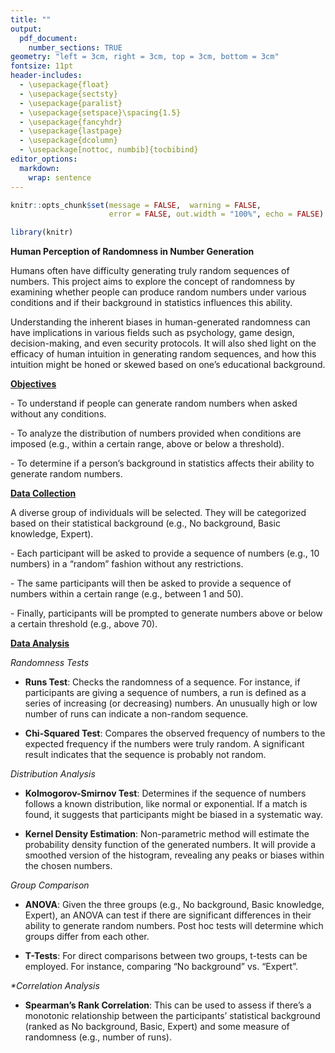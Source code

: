 ```yaml
---
title: ""
output:
  pdf_document:
    number_sections: TRUE
geometry: "left = 3cm, right = 3cm, top = 3cm, bottom = 3cm"
fontsize: 11pt
header-includes:
  - \usepackage{float}
  - \usepackage{sectsty}
  - \usepackage{paralist}
  - \usepackage{setspace}\spacing{1.5}
  - \usepackage{fancyhdr}
  - \usepackage{lastpage}
  - \usepackage{dcolumn}
  - \usepackage[nottoc, numbib]{tocbibind}
editor_options: 
  markdown: 
    wrap: sentence
---
```


```r

knitr::opts_chunk$set(message = FALSE,  warning = FALSE, 
                      error = FALSE, out.width = "100%", echo = FALSE)

library(knitr)
```

```{=tex}
\allsectionsfont{\centering}
\subsectionfont{\raggedright}
\subsubsectionfont{\raggedright}
```
\pagenumbering{gobble}

````{=tex}
\begin{centering}

\vspace{5cm}


```r
knitr::include_graphics("Images/CSE.png")
```

\vspace{2cm}

\Large
{American University of Armenia}

\Large
{Akian College of Science and Engineering}

\vspace{2cm}

\Large

\doublespacing
{\bf Human Perception of \\
Randomness in Number Generation}

\vspace{2cm}

\normalsize
\Large

\emph{Class Project Proposal\\
IESM315: Design and Analysis of Experiments}

\vspace{2 cm}

\singlespacing
Prepared by:

\vspace{0.5 cm}

{\bf Ani Gumruyan \& Irena Torosyan}

\vspace{1.5 cm}

\normalsize
October 28, 2023

\end{centering}
````

\newpage

\pagenumbering{arabic}

**Human Perception of Randomness in Number Generation**

\vspace{0.5cm}

Humans often have difficulty generating truly random sequences of numbers.
This project aims to explore the concept of randomness by examining whether people can produce random numbers under various conditions and if their background in statistics influences this ability.

Understanding the inherent biases in human-generated randomness can have implications in various fields such as psychology, game design, decision-making, and even security protocols.
It will also shed light on the efficacy of human intuition in generating random sequences, and how this intuition might be honed or skewed based on one's educational background.

\vspace{0.7cm}

[**Objectives**]{.underline}

\- To understand if people can generate random numbers when asked without any conditions.

\- To analyze the distribution of numbers provided when conditions are imposed (e.g., within a certain range, above or below a threshold).

\- To determine if a person's background in statistics affects their ability to generate random numbers.

\vspace{0.7cm}

[**Data Collection**]{.underline}

A diverse group of individuals will be selected.
They will be categorized based on their statistical background (e.g., No background, Basic knowledge, Expert).

\- Each participant will be asked to provide a sequence of numbers (e.g., 10 numbers) in a "random" fashion without any restrictions.

\- The same participants will then be asked to provide a sequence of numbers within a certain range (e.g., between 1 and 50).

\- Finally, participants will be prompted to generate numbers above or below a certain threshold (e.g., above 70).

\vspace{0.7cm}

[**Data Analysis**]{.underline}

*Randomness Tests*

-   **Runs Test**: Checks the randomness of a sequence.
    For instance, if participants are giving a sequence of numbers, a run is defined as a series of increasing (or decreasing) numbers.
    An unusually high or low number of runs can indicate a non-random sequence.

-   **Chi-Squared Test**: Compares the observed frequency of numbers to the expected frequency if the numbers were truly random.
    A significant result indicates that the sequence is probably not random.

\vspace{0.3cm}

*Distribution Analysis*

-   **Kolmogorov-Smirnov Test**: Determines if the sequence of numbers follows a known distribution, like normal or exponential.
    If a match is found, it suggests that participants might be biased in a systematic way.

-   **Kernel Density Estimation**: Non-parametric method will estimate the probability density function of the generated numbers.
    It will provide a smoothed version of the histogram, revealing any peaks or biases within the chosen numbers.

\vspace{0.3cm}

*Group Comparison*

-   **ANOVA**: Given the three groups (e.g., No background, Basic knowledge, Expert), an ANOVA can test if there are significant differences in their ability to generate random numbers.
    Post hoc tests will determine which groups differ from each other.

-   **T-Tests**: For direct comparisons between two groups, t-tests can be employed.
    For instance, comparing "No background" vs. "Expert".

\vspace{0.4cm}

*\*Correlation Analysis*

-   **Spearman's Rank Correlation**: This can be used to assess if there's a monotonic relationship between the participants' statistical background (ranked as No background, Basic, Expert) and some measure of randomness (e.g., number of runs).
